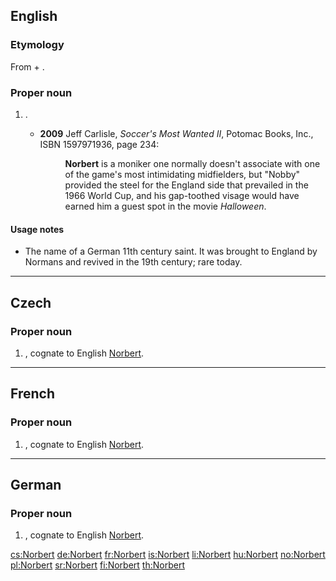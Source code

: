 ==English==

===Etymology===
From {{etyl|goh}} {{term|nord||north|lang=goh}} + {{term|beraht||bright|lang=goh}}.

===Proper noun===
{{en-proper noun}}

# {{given name|male|from=Germanic}}.
#* '''2009''' Jeff Carlisle, ''Soccer's Most Wanted II'', Potomac Books, Inc., ISBN 1597971936, page 234: 
#*: '''Norbert''' is a moniker one normally doesn't associate with one of the game's most intimidating midfielders, but "Nobby" provided the steel for the England side that prevailed in the 1966 World Cup, and his gap-toothed visage would have earned him a guest spot in the movie ''Halloween''.

====Usage notes====
* The name of a German 11th century saint. It was brought to England by Normans and revived in the 19th century; rare today.

----

==Czech==
{{wikipedia|lang=cs}}

===Proper noun===
{{cs-proper noun|g=m}}

# {{given name|male|lang=cs}}, cognate to English [[#English|Norbert]].

----

==French==

===Proper noun===
{{fr-proper noun}}

# {{given name|male|lang=fr}}, cognate to English [[#English|Norbert]].

----

==German==

===Proper noun===
{{infl|de|proper noun}}

# {{given name|male|lang=de}}, cognate to English [[#English|Norbert]].

[[cs:Norbert]]
[[de:Norbert]]
[[fr:Norbert]]
[[is:Norbert]]
[[li:Norbert]]
[[hu:Norbert]]
[[no:Norbert]]
[[pl:Norbert]]
[[sr:Norbert]]
[[fi:Norbert]]
[[th:Norbert]]